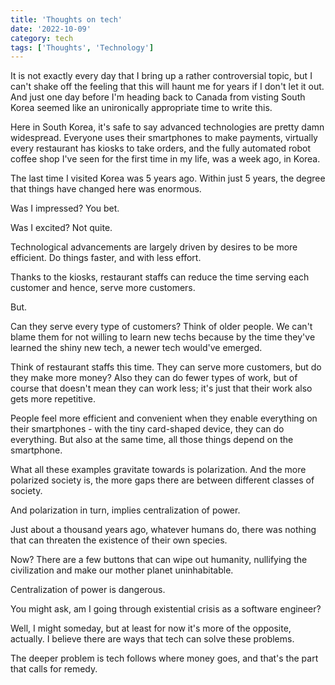 ```yaml
---
title: 'Thoughts on tech'
date: '2022-10-09'
category: tech
tags: ['Thoughts', 'Technology']
---
```


It is not exactly every day that I bring up a rather controversial topic, but I can't shake off the feeling that this will haunt me for years if I don't let it out.
And just one day before I'm heading back to Canada from visting South Korea seemed like an unironically appropriate time to write this.

Here in South Korea, it's safe to say advanced technologies are pretty damn widespread. Everyone uses their smartphones to make payments, virtually every restaurant has kiosks to take orders, and the fully automated robot coffee shop I've seen for the first time in my life, was a week ago, in Korea.

The last time I visited Korea was 5 years ago. Within just 5 years, the degree that things have changed here was enormous.

Was I impressed? You bet.

Was I excited? Not quite.

Technological advancements are largely driven by desires to be more efficient. Do things faster, and with less effort.

Thanks to the kiosks, restaurant staffs can reduce the time serving each customer and hence, serve more customers.

But.

Can they serve every type of customers? Think of older people. We can't blame them for not willing to learn new techs because by the time they've learned the shiny new tech, a newer tech would've emerged.

Think of restaurant staffs this time. They can serve more customers, but do they make more money? Also they can do fewer types of work, but of course that doesn't mean they can work less; it's just that their work also gets more repetitive.

People feel more efficient and convenient when they enable everything on their smartphones - with the tiny card-shaped device, they can do everything. But also at the same time, all those things depend on the smartphone.

What all these examples gravitate towards is polarization. And the more polarized society is, the more gaps there are between different classes of society.

And polarization in turn, implies centralization of power.

Just about a thousand years ago, whatever humans do, there was nothing that can threaten the existence of their own species.

Now? There are a few buttons that can wipe out humanity, nullifying the civilization and make our mother planet uninhabitable.

Centralization of power is dangerous.

You might ask, am I going through existential crisis as a software engineer?

Well, I might someday, but at least for now it's more of the opposite, actually. I believe there are ways that tech can solve these problems.

The deeper problem is tech follows where money goes, and that's the part that calls for remedy.
